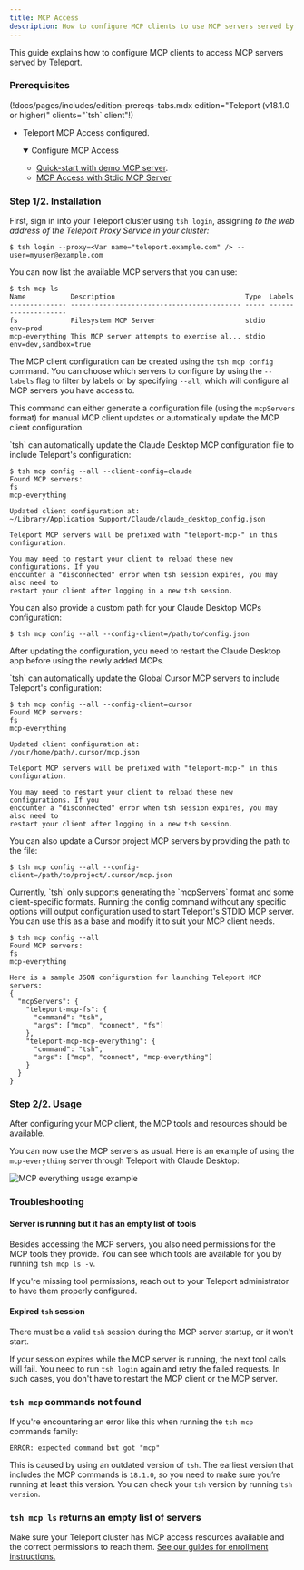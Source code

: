 ```yaml
---
title: MCP Access
description: How to configure MCP clients to use MCP servers served by Teleport.
---
```


This guide explains how to configure MCP clients to access MCP servers served by
Teleport.

### Prerequisites

(!docs/pages/includes/edition-prereqs-tabs.mdx edition="Teleport (v18.1.0 or higher)" clients="\`tsh\` client"!)

- Teleport MCP Access configured.

  <details open>
  <summary>Configure MCP Access</summary>

  - [Quick-start with demo MCP server](../../enroll-resources/mcp-access/getting-started.mdx).
  - [MCP Access with Stdio MCP Server](../../enroll-resources/mcp-access/stdio.mdx)
  </details>
  
### Step 1/2. Installation

First, sign in into your Teleport cluster using `tsh login`, assigning 
<Var name="teleport.example.com" /> to the web address of the Teleport Proxy
Service in your cluster:

```code
$ tsh login --proxy=<Var name="teleport.example.com" /> --user=myuser@example.com
```

You can now list the available MCP servers that you can use:

```code
$ tsh mcp ls
Name           Description                                Type  Labels
-------------- ------------------------------------------ ----- --------------------
fs             Filesystem MCP Server                      stdio env=prod
mcp-everything This MCP server attempts to exercise al... stdio env=dev,sandbox=true
```

The MCP client configuration can be created using the `tsh mcp config` command.
You can choose which servers to configure by using the `--labels` flag to filter
by labels or by specifying `--all`, which will configure all MCP servers you have
access to.

This command can either generate a configuration file (using the `mcpServers`
format) for manual MCP client updates or automatically update the MCP client
configuration.

<Tabs>
<TabItem label="Claude Desktop">
`tsh` can automatically update the Claude Desktop MCP configuration file to
include Teleport's configuration:

```code
$ tsh mcp config --all --client-config=claude
Found MCP servers:
fs
mcp-everything

Updated client configuration at:
~/Library/Application Support/Claude/claude_desktop_config.json

Teleport MCP servers will be prefixed with "teleport-mcp-" in this
configuration.

You may need to restart your client to reload these new configurations. If you
encounter a "disconnected" error when tsh session expires, you may also need to
restart your client after logging in a new tsh session.
```

You can also provide a custom path for your Claude Desktop MCPs configuration:
```code
$ tsh mcp config --all --config-client=/path/to/config.json
```

After updating the configuration, you need to restart the Claude Desktop app
before using the newly added MCPs.
</TabItem>

<TabItem label="Cursor">
`tsh` can automatically update the Global Cursor MCP servers to include
Teleport's configuration:

```code
$ tsh mcp config --all --config-client=cursor
Found MCP servers:
fs
mcp-everything

Updated client configuration at:
/your/home/path/.cursor/mcp.json

Teleport MCP servers will be prefixed with "teleport-mcp-" in this
configuration.

You may need to restart your client to reload these new configurations. If you
encounter a "disconnected" error when tsh session expires, you may also need to
restart your client after logging in a new tsh session.
```

You can also update a Cursor project MCP servers by providing the path to the
file:
```code
$ tsh mcp config --all --config-client=/path/to/project/.cursor/mcp.json
```
</TabItem>

<TabItem label="Others">
Currently, `tsh` only supports generating the `mcpServers` format and some
client-specific formats. Running the config command without any specific options
will output configuration used to start Teleport's STDIO MCP server. You can use
this as a base and modify it to suit your MCP client needs.

```code
$ tsh mcp config --all
Found MCP servers:
fs
mcp-everything

Here is a sample JSON configuration for launching Teleport MCP servers:
{
  "mcpServers": {
    "teleport-mcp-fs": {
      "command": "tsh",
      "args": ["mcp", "connect", "fs"]
    },
    "teleport-mcp-mcp-everything": {
      "command": "tsh",
      "args": ["mcp", "connect", "mcp-everything"]
    }
  }
}
```
</TabItem>
</Tabs>

### Step 2/2. Usage

After configuring your MCP client, the MCP tools and resources should be
available.

You can now use the MCP servers as usual. Here is an example of using the
`mcp-everything` server through Teleport with Claude Desktop:

![MCP everything usage example](../../../img/connect-your-client/model-context-protocol/usage-example-everything.png)

### Troubleshooting

#### Server is running but it has an empty list of tools

Besides accessing the MCP servers, you also need permissions for the MCP tools
they provide. You can see which tools are available for you by running
`tsh mcp ls -v`.

If you're missing tool permissions, reach out to your Teleport administrator to
have them properly configured.

#### Expired `tsh` session

There must be a valid `tsh` session during the MCP server startup, or it won't
start.

If your session expires while the MCP server is running, the next tool calls
will fail. You need to run `tsh login` again and retry the failed requests. In
such cases, you don't have to restart the MCP client or the MCP server.

### `tsh mcp` commands not found

If you're encountering an error like this when running the `tsh mcp` commands
family:

```
ERROR: expected command but got "mcp"
```

This is caused by using an outdated version of `tsh`. The earliest version that
includes the MCP commands is `18.1.0`, so you need to make sure you’re running
at least this version. You can check your `tsh` version by running
`tsh version`.

### `tsh mcp ls` returns an empty list of servers

Make sure your Teleport cluster has MCP access resources available and the
correct permissions to reach them. [See our guides for enrollment instructions.](../../enroll-resources/mcp-access/mcp-access.mdx)
